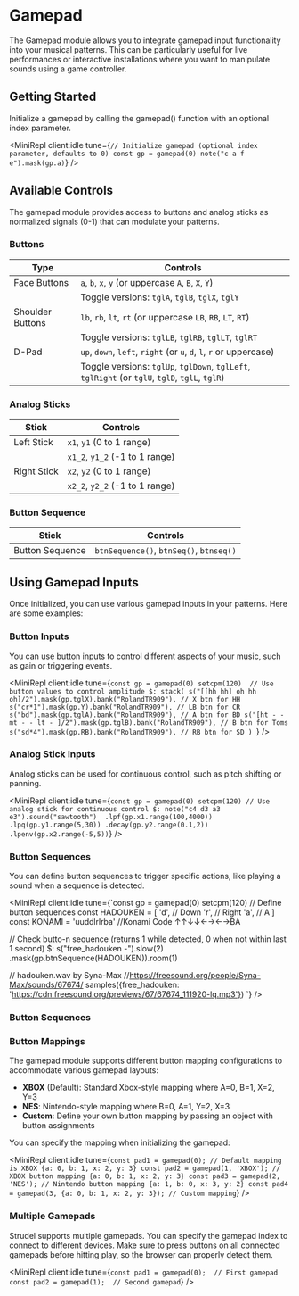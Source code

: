 
# Gamepad

The Gamepad module allows you to integrate gamepad input functionality into your musical patterns. This can be particularly useful for live performances or interactive installations where you want to manipulate sounds using a game controller.

## Getting Started

Initialize a gamepad by calling the gamepad() function with an optional index parameter.

<MiniRepl
  client:idle
  tune={`// Initialize gamepad (optional index parameter, defaults to 0)
const gp = gamepad(0)
note("c a f e").mask(gp.a)`}
/>

## Available Controls

The gamepad module provides access to buttons and analog sticks as normalized signals (0-1) that can modulate your patterns.

### Buttons

| Type             | Controls                                                                                       |
| ---------------- | ---------------------------------------------------------------------------------------------- |
| Face Buttons     | `a`, `b`, `x`, `y` (or uppercase `A`, `B`, `X`, `Y`)                                           |
|                  | Toggle versions: `tglA`, `tglB`, `tglX`, `tglY`                                                |
| Shoulder Buttons | `lb`, `rb`, `lt`, `rt` (or uppercase `LB`, `RB`, `LT`, `RT`)                                   |
|                  | Toggle versions: `tglLB`, `tglRB`, `tglLT`, `tglRT`                                            |
| D-Pad            | `up`, `down`, `left`, `right` (or `u`, `d`, `l`, `r` or uppercase)                             |
|                  | Toggle versions: `tglUp`, `tglDown`, `tglLeft`, `tglRight` (or `tglU`, `tglD`, `tglL`, `tglR`) |

### Analog Sticks

| Stick       | Controls                       |
| ----------- | ------------------------------ |
| Left Stick  | `x1`, `y1` (0 to 1 range)      |
|             | `x1_2`, `y1_2` (-1 to 1 range) |
| Right Stick | `x2`, `y2` (0 to 1 range)      |
|             | `x2_2`, `y2_2` (-1 to 1 range) |

### Button Sequence

| Stick           | Controls                                |
| --------------- | --------------------------------------- |
| Button Sequence | `btnSequence()`, `btnSeq()`, `btnseq()` |

## Using Gamepad Inputs

Once initialized, you can use various gamepad inputs in your patterns. Here are some examples:

### Button Inputs

You can use button inputs to control different aspects of your music, such as gain or triggering events.

<MiniRepl
  client:idle
  tune={`const gp = gamepad(0)
setcpm(120) 
// Use button values to control amplitude
$: stack(
  s("[[hh hh] oh hh oh]/2").mask(gp.tglX).bank("RolandTR909"), // X btn for HH
   s("cr*1").mask(gp.Y).bank("RolandTR909"), // LB btn for CR
  s("bd").mask(gp.tglA).bank("RolandTR909"), // A btn for BD
  s("[ht - - mt - - lt - ]/2").mask(gp.tglB).bank("RolandTR909"), // B btn for Toms
  s("sd*4").mask(gp.RB).bank("RolandTR909"), // RB btn for SD
)
`}
/>

### Analog Stick Inputs

Analog sticks can be used for continuous control, such as pitch shifting or panning.

<MiniRepl
  client:idle
  tune={`const gp = gamepad(0)
setcpm(120)
// Use analog stick for continuous control
$: note("c4 d3 a3 e3").sound("sawtooth") 
  .lpf(gp.x1.range(100,4000)) 
  .lpq(gp.y1.range(5,30))
  .decay(gp.y2.range(0.1,2))
  .lpenv(gp.x2.range(-5,5))`}
/>

### Button Sequences

You can define button sequences to trigger specific actions, like playing a sound when a sequence is detected.

<MiniRepl client:idle tune={`const gp = gamepad(0)
setcpm(120)
// Define button sequences
const HADOUKEN = [
  'd',               // Down
  'r',               // Right
  'a',               // A
]
const KONAMI = 'uuddlrlrba' //Konami Code ↑↑↓↓←→←→BA

// Check butto-n sequence (returns 1 while detected, 0 when not within last 1 second)
$: s("free_hadouken -").slow(2)
.mask(gp.btnSequence(HADOUKEN)).room(1)

// hadouken.wav by Syna-Max
//https://freesound.org/people/Syna-Max/sounds/67674/
samples({free_hadouken: 'https://cdn.freesound.org/previews/67/67674_111920-lq.mp3'})
`} />

### Button Sequences

### Button Mappings

The gamepad module supports different button mapping configurations to accommodate various gamepad layouts:

- **XBOX** (Default): Standard Xbox-style mapping where A=0, B=1, X=2, Y=3
- **NES**: Nintendo-style mapping where B=0, A=1, Y=2, X=3
- **Custom**: Define your own button mapping by passing an object with button assignments

You can specify the mapping when initializing the gamepad:

<MiniRepl
  client:idle
  tune={`
const pad1 = gamepad(0); // Default mapping is XBOX {a: 0, b: 1, x: 2, y: 3}
const pad2 = gamepad(1, 'XBOX'); // XBOX button mapping {a: 0, b: 1, x: 2, y: 3}
const pad3 = gamepad(2, 'NES'); // Nintendo button mapping {a: 1, b: 0, x: 3, y: 2}
const pad4 = gamepad(3, {a: 0, b: 1, x: 2, y: 3}); // Custom mapping
`}
/>

### Multiple Gamepads

Strudel supports multiple gamepads. You can specify the gamepad index to connect to different devices.
Make sure to press buttons on all connected gamepads before hitting play, so the browser can properly detect them.

<MiniRepl
  client:idle
  tune={`const pad1 = gamepad(0);  // First gamepad
const pad2 = gamepad(1);  // Second gamepad`}
/>
